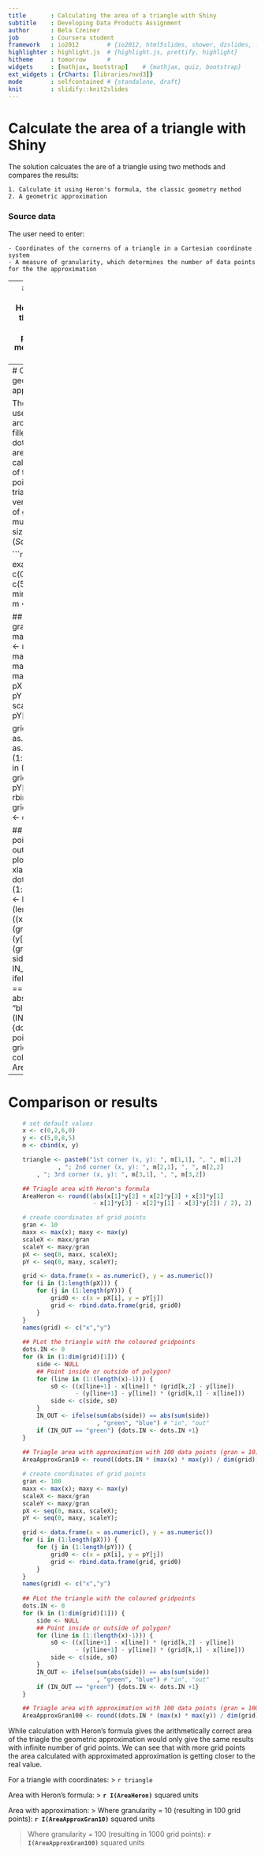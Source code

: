 ---
title       : Calculating the area of a triangle with Shiny
subtitle    : Developing Data Products Assignment
author      : Bela Czeiner
job         : Coursera student
framework   : io2012        # {io2012, html5slides, shower, dzslides, ...}
highlighter : highlight.js  # {highlight.js, prettify, highlight}
hitheme     : tomorrow      # 
widgets     : [mathjax, bootstrap]    # {mathjax, quiz, bootstrap}
ext_widgets : {rCharts: [libraries/nvd3]}
mode        : selfcontained # {standalone, draft}
knit        : slidify::knit2slides
---

# Calculate the area of a triangle with Shiny

The solution calcuates the are of a triangle using two methods 
and compares the results:

    1. Calculate it using Heron's formula, the classic geometry method 
    2. A geometric approximation

### Source data

The user need to enter:

    - Coordinates of the cornerns of a triangle in a Cartesian coordinate system 
    - A measure of granularity, which determines the number of data points for the the approximation

---
# Calculation with Heron's formula
Heron's formula uses the semi-perimeter (one-half the perimeter) and the measures of the three sides:

```{r, echo = F, fig.height=4, fig.width=4}
x <- c(0,2,6,0) 
y <- c(5,0,8,5)
m <- cbind(x, y)
plot(m, type="b", xlab="", ylab="")
text(1,2,"a")
text(3,7,"b")
text(4,3,"c")
```
$  Area = \sqrt{s(s - a)(s - b)(s - c)}$ ,       where $s = \frac{a + b + c}{2}$

The same formula using the coordinates of the cornerns of the triangle:
$$Area =  \frac{\left\lvert (x_1*y_2 + x_2*y_3 + x_3*y_1 - x_1*y_3 - x_2*y_1 - x_3*y_2) \right\rvert}{2}$$
(_For more details see:_ https://en.wikipedia.org/wiki/Heron%27s_formula)

---
# Calculation with geometric approximation

The second solution uses a square fitted around the triangle filled with a matrix of dots or grid points. The area of the triangle is calculated as the ratio of the number of grid points within the triangle (_TriDots_) versus the total number of grid points (_AllDots_) multiplied by the the size of the whole suare (_SqSize_).

```{r echo = F, results = 'asis', message=FALSE, fig.height=5, fig.width=5}
## prepare trianle example
x <- c(0,2,6,0); y <- c(5,0,8,5)
x <- x - min(x); y <- y - min(y)
m <- cbind(x, y)

## Create data points
gran <- 20 #granurality
maxx <- max(x); maxy <- max(y)
scaleX <- maxx/gran; scaleY <- maxy/gran 
pX <- seq(0, maxx, scaleX); #pX <- pX[c(-1,-length(pX))]
pY <- seq(0, maxy, scaleY); #pY <- pY[c(-1,-length(pY))]

grid <- data.frame(x = as.numeric(), y = as.numeric())
for (i in (1:length(pX))) {
    for (j in (1:length(pY))) {
        grid0 <- c(x = pX[i], y = pY[j])
        grid <- rbind.data.frame(grid, grid0)
    }
}
names(grid) <- c("x","y")

## Plot triangle and points inside and outside the triagle
plot(m, type="b", xlab="", ylab="")
dots.IN <- 0
for (k in (1:dim(grid)[1])) {
    side <- NULL
    for (line in (1:(length(x)-1))) {
        s0 <- ((x[line+1] - x[line]) * (grid[k,2] - y[line]) 
               - (y[line+1] - y[line]) * (grid[k,1] - x[line]))
        side <- c(side, s0)
    }
    IN_OUT <- ifelse(sum(abs(side)) == abs(sum(side)), "green", "blue") # "in", "out"
    if (IN_OUT == "green") {dots.IN <- dots.IN +1}
    points(grid[k,1], grid[k,2], pch = 19, col= IN_OUT)    
}
```
$  Area = \frac{TriDots}{AllDots}  *  SqSize$


---
# Comparison or results

```{r echo = F, results = 'asis', message=FALSE}
    # set default values
    x <- c(0,2,6,0) 
    y <- c(5,0,8,5)
    m <- cbind(x, y)

    triangle <- paste0("1st corner (x, y): ", m[1,1], ", ", m[1,2]
              , "; 2nd corner (x, y): ", m[2,1], ", ", m[2,2]
        , "; 3rd corner (x, y): ", m[3,1], ", ", m[3,2])

    ## Triagle area with Heron's formula
    AreaHeron <- round((abs(x[1]*y[2] + x[2]*y[3] + x[3]*y[1] 
                        - x[1]*y[3] - x[2]*y[1] - x[3]*y[2]) / 2), 2)

    # create coordinates of grid points 
    gran <- 10
    maxx <- max(x); maxy <- max(y)
    scaleX <- maxx/gran 
    scaleY <- maxy/gran 
    pX <- seq(0, maxx, scaleX);
    pY <- seq(0, maxy, scaleY);

    grid <- data.frame(x = as.numeric(), y = as.numeric())
    for (i in (1:length(pX))) {
        for (j in (1:length(pY))) {
            grid0 <- c(x = pX[i], y = pY[j])
            grid <- rbind.data.frame(grid, grid0)
        }
    }
    names(grid) <- c("x","y")
    
    ## PLot the triangle with the coloured gridpoints
    dots.IN <- 0
    for (k in (1:dim(grid)[1])) {
        side <- NULL
        ## Point inside or outside of polygon?
        for (line in (1:(length(x)-1))) {
            s0 <- ((x[line+1] - x[line]) * (grid[k,2] - y[line]) 
                   - (y[line+1] - y[line]) * (grid[k,1] - x[line]))
            side <- c(side, s0)
        }
        IN_OUT <- ifelse(sum(abs(side)) == abs(sum(side))
                         , "green", "blue") # "in", "out"
        if (IN_OUT == "green") {dots.IN <- dots.IN +1}
    }
    
    ## Triagle area with approximation with 100 data points (gran = 10)
    AreaApproxGran10 <- round((dots.IN * (max(x) * max(y)) / dim(grid)[1]), 2)

    # create coordinates of grid points 
    gran <- 100
    maxx <- max(x); maxy <- max(y)
    scaleX <- maxx/gran 
    scaleY <- maxy/gran 
    pX <- seq(0, maxx, scaleX);
    pY <- seq(0, maxy, scaleY);

    grid <- data.frame(x = as.numeric(), y = as.numeric())
    for (i in (1:length(pX))) {
        for (j in (1:length(pY))) {
            grid0 <- c(x = pX[i], y = pY[j])
            grid <- rbind.data.frame(grid, grid0)
        }
    }
    names(grid) <- c("x","y")
    
    ## PLot the triangle with the coloured gridpoints
    dots.IN <- 0
    for (k in (1:dim(grid)[1])) {
        side <- NULL
        ## Point inside or outside of polygon?
        for (line in (1:(length(x)-1))) {
            s0 <- ((x[line+1] - x[line]) * (grid[k,2] - y[line]) 
                   - (y[line+1] - y[line]) * (grid[k,1] - x[line]))
            side <- c(side, s0)
        }
        IN_OUT <- ifelse(sum(abs(side)) == abs(sum(side))
                         , "green", "blue") # "in", "out"
        if (IN_OUT == "green") {dots.IN <- dots.IN +1}
    }

    ## Triagle area with approximation with 100 data points (gran = 100)
    AreaApproxGran100 <- round((dots.IN * (max(x) * max(y)) / dim(grid)[1]), 2)
```

While calculation with Heron's formula gives the arithmetically correct area of the triagle the geometric approximation would only give the same results with infinite number of grid points. 
We can see that with more grid points the area calculated with approximated approximation is getting closer to the real value.

For a triangle with coordinates: 
> `r triangle`

Area with Heron's formula: 
> __`r I(AreaHeron)`__ squared units

Area with approximation:
> Where granularity = 10 (resulting in 100 grid points): __`r I(AreaApproxGran10)`__ squared units

> Where granularity = 100 (resulting in 1000 grid points): __`r I(AreaApproxGran100)`__ squared units



